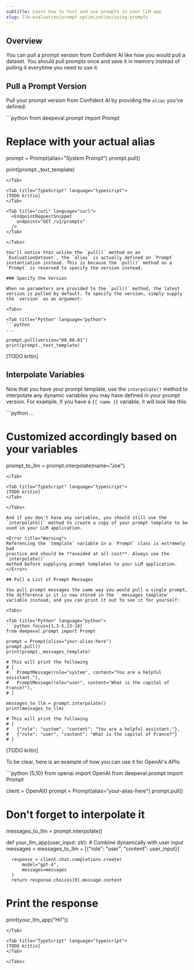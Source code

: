 ```yaml
---
subtitle: Learn how to test and use prompts in your LLM app
slug: llm-evaluation/prompt-optimization/using-prompts
---
```


## Overview

You can pull a prompt version from Confident AI like how you would pull a dataset. You should pull prompts once and save it in memory instead of pulling it everytime you need to use it.

## Pull a Prompt Version

Pull your prompt version from Confident AI by providing the `alias` you've defined:

<Tabs>

  <Tab title="Python" language="python">
  ```python
  from deepeval.prompt import Prompt

  # Replace with your actual alias

  prompt = Prompt(alias="System Prompt")
  prompt.pull()

  print(prompt._text_template)
  ```
  </Tab>

  <Tab title="TypeScript" language="typescript">
  [TODO kritin]
  </Tab>

  <Tab title="curL" language="curl">
    <EndpointRequestSnippet
      endpoint="GET /v1/prompts"
    />
  </Tab>

</Tabs>

You'll notice that unlike the `pull()` method on an `EvaluationDataset`, the `alias` is actually defined on `Prompt` instantiation instead. This is because the `pull()` method on a `Prompt` is reserved to specify the version instead.

### Specify the Version

When no parameters are provided to the `pull()` method, the latest version is pulled by default. To specify the version, simply supply the `version` as an argument:

<Tabs>

  <Tab title="Python" language="python">
  ```python
  ...

  prompt.pull(version="00.00.01")
  print(prompt._text_template)

  ```
  </Tab>

  <Tab title="TypeScript" language="typescript">
  [TODO kritin]
  </Tab>

  <Tab title="curL" language="curl">
    <EndpointRequestSnippet
      endpoint="GET /v1/prompts"
    />
  </Tab>

</Tabs>

## Interpolate Variables

Now that you have your prompt template, use the `interpolate()` method to interpolate any dynamic variables you may have defined in your prompt version. For example, if you have a `{{ name }}` variable, it will look like this:

<Tabs>

  <Tab title="Python" language="python">
  ```python
  ...

  # Customized accordingly based on your variables
  prompt_to_llm = prompt.interpolate(name="Joe")
  ```
  </Tab>

  <Tab title="TypeScript" language="typescript">
  [TODO kritin]
  </Tab>

</Tabs>

And if you don't have any variables, you should still use the `interpolate()` method to create a copy of your prompt template to be used in your LLM application.

<Error title="Warning">
  Referencing the `template` variable in a `Prompt` class is extremely bad
  practice and should be **avoided at all cost**. Always use the `interpolate()`
  method before supplying prompt templates to your LLM application.
</Error>

## Pull a List of Prompt Messages

You pull prompt messages the same way you would pull a single prompt, the difference is it is now stored in the `_messages_template` variable instead, and you can print it out to see it for yourself:

<Tabs>

  <Tab title="Python" language="python">
  ```python focus={1,3-5,13-14}
  from deepeval.prompt import Prompt

  prompt = Prompt(alias="your-alias-here")
  prompt.pull()
  print(prompt._messages_template)

  # This will print the following
  # [
  #   PromptMessage(role="system", content="You are a helpful assistant."),
  #   PromptMessage(role="user", content="What is the capital of France?"),
  # ]

  messages_to_llm = prompt.interpolate()
  print(messages_to_llm)

  # This will print the following
  # [
  #   {"role": "system", "content": "You are a helpful assistant."},
  #   {"role": "user", "content": "What is the capital of France?"}
  # ]
  ```
  </Tab>

  <Tab title="TypeScript" language="typescript">
  [TODO kritin]
  </Tab>

  <Tab title="curL" language="curl">
    <EndpointRequestSnippet
      endpoint="GET /v1/prompts"
    />
  </Tab>

</Tabs>

To be clear, here is an example of how you can use it for OpenAI's APIs:

<Tabs>

  <Tab title="Python" language="python">
  ```python {5,10}
  from openai import OpenAI
  from deepeval.prompt import Prompt

  client = OpenAI()
  prompt = Prompt(alias="your-alias-here")
  prompt.pull()

  # Don't forget to interpolate it

  messages_to_llm = prompt.interpolate()

  def your_llm_app(user_input: str): # Combine dynamically with user input
  messages = messages_to_llm + [{"role": "user", "content": user_input}]

      response = client.chat.completions.create(
          model="gpt-4",
          messages=messages
      )
      return response.choices[0].message.content

  # Print the response

  print(your_llm_app("Hi!"))
  ```
  </Tab>

  <Tab title="TypeScript" language="typescript">
  [TODO kritin]
  </Tab>

</Tabs>



```

```

```

```

